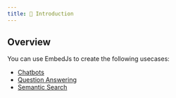 ```yaml
---
title: 🧱 Introduction
---
```


## Overview

You can use EmbedJs to create the following usecases:

* [Chatbots](/use-cases/chatbots)
* [Question Answering](/use-cases/question-answering)
* [Semantic Search](/use-cases/semantic-search)
